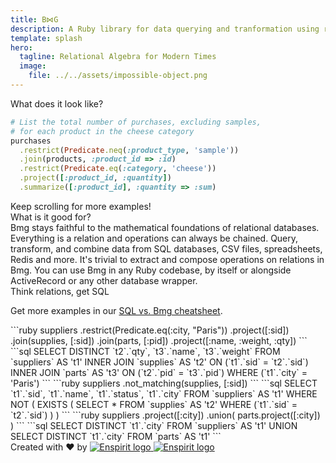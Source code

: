 ```yaml
---
title: B⋈G
description: A Ruby library for data querying and tranformation using relational algebra
template: splash
hero:
  tagline: Relational Algebra for Modern Times
  image:
    file: ../../assets/impossible-object.png
---
```





<CardGrid>
        <LinkCard
          title="Want to learn relational algebra?"
          description="Dive into our comprehensive primer on relational algebra."
          href="/ra-primer/introduction"
        >
        </LinkCard>
        <LinkCard
          title="Want to use Bmg in your Ruby project?"
          description="Get started in no time with our tutorials and operations reference."
          href="/usage/getting-started/"
        >
        </LinkCard>
</CardGrid>

<div class="text-4xl pt-12 pb-4 underline decoration-amber-500">
  <span class="">
  What does it look like?
  </span>
</div>

```ruby
# List the total number of purchases, excluding samples,
# for each product in the cheese category
purchases
  .restrict(Predicate.neq(:product_type, 'sample'))
  .join(products, :product_id => :id)
  .restrict(Predicate.eq(:category, 'cheese'))
  .project([:product_id, :quantity])
  .summarize([:product_id], :quantity => :sum)
```

<div class="min-w-fit max-w-fit bg-orange-500/75 py-2 px-4 font-bold rounded-md">
Keep scrolling for more examples!
</div>

<div class="text-4xl pt-12 pb-4 underline decoration-amber-500">
  What is it good for?
</div>
<CardGrid>
        <Card title="A solid foundation">
          Bmg stays faithful to the mathematical foundations of relational databases. Everything is a relation and operations can always be chained.
        </Card>
        <Card title="Works with any data">
          Query, transform, and combine data from SQL databases, CSV files, spreadsheets, Redis and more.
        </Card>
        <Card title="Unlimited composability">
          It's trivial to extract and compose operations on relations in Bmg.
        </Card>
        <Card title="Fits in any project">
          You can use Bmg in any Ruby codebase, by itself or alongside ActiveRecord or any other database wrapper.
        </Card>
</CardGrid>


<div class="text-4xl pt-12 pb-4 underline decoration-amber-500">
  Think relations, get SQL
</div>

Get more examples in our [SQL vs. Bmg cheatsheet](/comparison/bmg-vs-sql-cheatsheet/).

<CardGrid>
        <Card>
        ```ruby
        suppliers
          .restrict(Predicate.eq(:city, "Paris"))
          .project([:sid])
          .join(supplies, [:sid])
          .join(parts, [:pid])
          .project([:name, :weight, :qty])
        ```
        </Card>
        <Card>
        ```sql
        SELECT DISTINCT `t2`.`qty`, `t3`.`name`, `t3`.`weight`
        FROM `suppliers` AS 't1'
        INNER JOIN `supplies` AS 't2'
          ON (`t1`.`sid` = `t2`.`sid`)
        INNER JOIN `parts` AS 't3'
          ON (`t2`.`pid` = `t3`.`pid`)
        WHERE (`t1`.`city` = 'Paris')
        ```
        </Card>
        <Card>
        ```ruby
        suppliers
          .not_matching(supplies, [:sid])
        ```
        </Card>
        <Card>
        ```sql
        SELECT `t1`.`sid`, `t1`.`name`, `t1`.`status`, `t1`.`city`
        FROM `suppliers` AS 't1'
        WHERE NOT (
          EXISTS (
            SELECT * FROM `supplies` AS 't2'
            WHERE (`t1`.`sid` = `t2`.`sid`)
          )
        )
        ```
        </Card>
        <Card>
        ```ruby
        suppliers
          .project([:city])
          .union(
            parts.project([:city])
          )
        ```
        </Card>
        <Card>
        ```sql
        SELECT DISTINCT `t1`.`city`
        FROM `suppliers` AS 't1'
        UNION
        SELECT DISTINCT `t1`.`city`
        FROM `parts` AS 't1'
        ```
        </Card>
</CardGrid>

<div class="h-8 !mt-16 w-full flex justify-center">
  <span class="text-lg object-contain">Created with ♥️ by</span>
  <a class="flex h-full size-fit py-1.5 w-32 float-end"
     href="https://www.enspirit.dev">
      <Image
        src={enspiritLogoLight}
        alt="Enspirit logo"
        class="dark:sl-hidden object-contain"
      />
      <Image
        src={enspiritLogoDark}
        alt="Enspirit logo"
        class="light:sl-hidden object-contain !m-0"
      />
  </a>
</div>

